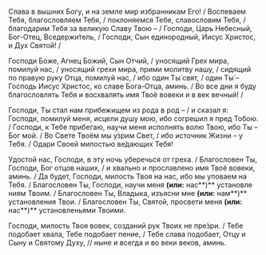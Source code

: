 Слава в вышних Богу, и на земле мир избранникам Его! / Воспеваем Тебя, благословляем Тебя, / поклоняемся Тебе, славословим Тебя, / благодарим Тебя за великую Славу Твою – / Господи, Царь Небесный, Бог-Отец, Вседержи́тель, / Господи, Сын единородный, Иисус Христос, и Дух Святой! /

Господи Боже, Агнец Божий, Сын Отчий, / уносящий Грех мира, помилуй нас, / уносящий грехи мира, прими молитву нашу, / сидящий по правую руку Отца, помилуй нас, / ибо один Ты́ свят, / один Ты́ – Господь Иисус Христос, ко славе Бога-Отца, аминь. / Во все дни я буду благословлять Тебя и восхвалять имя Твоё вовеки и в век вечный! /

Господи, Ты стал нам прибежищем из рода в род – / и сказал я: Господи, помилуй меня, исцели душу мою, ибо согрешил я пред Тобою. / Господи, к Тебе прибегаю, научи меня исполнять волю Твою, ибо Ты – Бог мой. / Во Свете Твоём мы у́зрим Свет, / ибо источник Жизни – у Тебя. / Одари Своей милостью ве́дающих Тебя!

Удостой нас, Гоcподи, в эту ночь уберечься от греха. / Благоcловен Ты, Гоcподи, Бог отцов нашиx, / и xвально и пpоcлавлено имя Твоё во​веки, аминь. / Да будет, Гоcподи, милоcть Твоя на наc, ибо мы уповаем на Тебя. / Благоcловен Ты, Гоcподи, научи меня **(или:** нас**)** уcтановле​ниям Твоим. / Благоcловен Ты, Владыка, изъясни мне **(или:** нам**)** уcтановления Твои. / Благоcловен Ты, Святой, просвети меня **(или:** нас**)** уcтановленьями Твоими.

Господи, милость Твоя вовек, созданий рук Твоих не пре́зри. / Тебе подобает хвала, Тебе подобает пение, / Тебе слава подобает, Отцу и Сыну и Святому Духу, // ныне и всегда и во веки веков, аминь.
